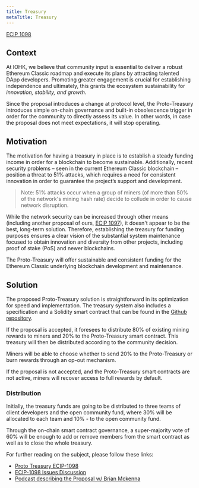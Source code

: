 ```yaml
---
title: Treasury
metaTitle: Treasury
---
```



[ECIP 1098](https://github.com/ethereumclassic/ECIPs/blob/master/_specs/ecip-1098.md) 

## Context

At IOHK, we believe that community input is essential to deliver a robust Ethereum Classic roadmap and execute its plans by attracting talented DApp developers. Promoting greater engagement is crucial for establishing independence and ultimately, this grants the ecosystem sustainability for *innovation, stability, and growth*.

Since the proposal introduces a change at protocol level, the Proto-Treasury introduces simple on-chain governance and built-in obsolescence trigger in order for the community to directly assess its value.
In other words, in case the proposal does not meet expectations, it will stop operating.

## Motivation

The motivation for having a treasury in place is to establish a steady funding income in order for a blockchain to become sustainable. Additionally, recent security problems – seen in the current Ethereum Classic blockchain – position a threat to 51% attacks, which requires a need for consistent innovation in order to guarantee the project’s support and development.

> Note: 51% attacks occur when a group of miners (of more than 50% of the network's mining hash rate) decide to collude in order to cause network disruption.

While the network security can be increased through other means (including another proposal of ours, [ECIP 1097](https://ecips.ethereumclassic.org/ECIPs/ecip-1097)), it doesn't appear to be the best, long-term solution.
Therefore, establishing the treasury for funding purposes ensures a clear vision of the substantial system maintenance focused to obtain innovation and diversity from other projects, including proof of stake (PoS) and newer blockchains.

The Proto-Treasury will offer sustainable and consistent funding for the Ethereum Classic underlying blockchain development and maintenance.

## Solution

The proposed Proto-Treasury solution is straightforward in its optimization for speed and implementation. The treasury system also includes a specification and a Solidity smart contract that can be found in the [Github repository](https://github.com/input-output-hk/etc_treasury_system).

If the proposal is accepted, it foresees to distribute 80% of existing mining rewards to miners and 20% to the Proto-Treasury smart contract. This treasury will then be distributed according to the community decision.

Miners will be able to choose whether to send 20% to the Proto-Treasury or burn rewards through an op-out mechanism.

If the proposal is not accepted, and the Proto-Treasury smart contracts are not active, miners will recover access to full rewards by default.

### Distribution

Initially, the treasury funds are going to be distributed to three teams of client developers and the open community fund, where 30% will be allocated to each team and 10% - to the open community fund.

Through the on-chain smart contract governance, a super-majority vote of 60% will be enough to add or remove members from the smart contract as well as to close the whole treasury.

For further reading on the subject, please follow these links:

* [Proto Treasury ECIP-1098](https://ecips.ethereumclassic.org/ECIPs/ecip-1098)
* [ECIP-1098 Issues Discussion](https://github.com/ethereumclassic/ECIPs/issues/350)
* [Podcast describing the Proposal w/ Brian Mckenna](https://www.youtube.com/watch?v=55Quk7MDvXA)

